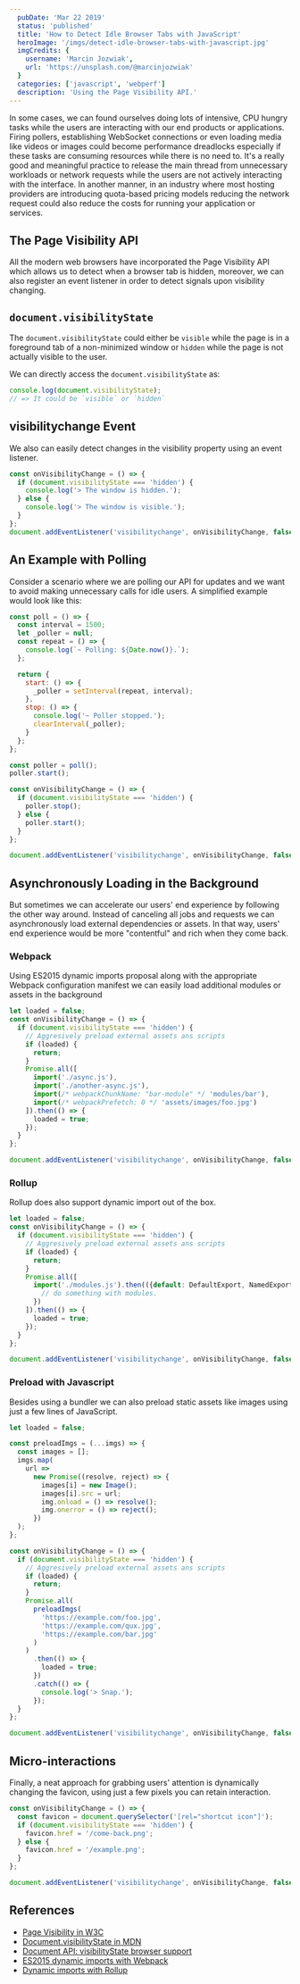 ```yaml
---
  pubDate: 'Mar 22 2019'
  status: 'published'
  title: 'How to Detect Idle Browser Tabs with JavaScript'
  heroImage: '/imgs/detect-idle-browser-tabs-with-javascript.jpg'
  imgCredits: {
    username: 'Marcin Jozwiak',
    url: 'https://unsplash.com/@marcinjozwiak'
  }
  categories: ['javascript', 'webperf']
  description: 'Using the Page Visibility API.'
---
```


In some cases, we can found ourselves doing lots of intensive, CPU hungry tasks while the users are interacting with our end products or applications.
Firing pollers, establishing WebSocket connections or even loading media like videos or images could become performance dreadlocks especially if these tasks are consuming resources while there is no need to. It's a really good and meaningful practice to release the main thread from unnecessary workloads or network requests while the users are not actively interacting with the interface. In another manner, in an industry where most hosting providers are introducing quota-based pricing models reducing the network request could also reduce the costs for running your application or services.

## The Page Visibility API

All the modern web browsers have incorporated the Page Visibility API which allows us to detect when a browser tab is hidden, moreover, we can also register an event listener in order to detect signals upon visibility changing.

## `document.visibilityState`

The `document.visibilityState` could either be `visible` while the page is in a foreground
tab of a non-minimized window or `hidden` while the page is not actually visible to the user.

We can directly access the `document.visibilityState` as:

```javascript title="/projects/visibility-log.js"
console.log(document.visibilityState);
// => It could be `visible` or `hidden`
```

## visibilitychange Event

We also can easily detect changes in the visibility property using an event listener.

```javascript title="/projects/visibility-interact.js"
const onVisibilityChange = () => {
  if (document.visibilityState === 'hidden') {
    console.log('> The window is hidden.');
  } else {
    console.log('> The window is visible.');
  }
};
document.addEventListener('visibilitychange', onVisibilityChange, false);
```

## An Example with Polling

Consider a scenario where we are polling our API for updates and we want to avoid making unnecessary calls for idle users. A simplified example would look like this:

```javascript title="/projects/visibility-polling.js"
const poll = () => {
  const interval = 1500;
  let _poller = null;
  const repeat = () => {
    console.log(`~ Polling: ${Date.now()}.`);
  };

  return {
    start: () => {
      _poller = setInterval(repeat, interval);
    },
    stop: () => {
      console.log('~ Poller stopped.');
      clearInterval(_poller);
    }
  };
};

const poller = poll();
poller.start();

const onVisibilityChange = () => {
  if (document.visibilityState === 'hidden') {
    poller.stop();
  } else {
    poller.start();
  }
};

document.addEventListener('visibilitychange', onVisibilityChange, false);
```

## Asynchronously Loading in the Background

But sometimes we can accelerate our users' end experience by following the other way around. Instead of canceling all jobs and requests we can asynchronously load external dependencies or assets. In that way, users' end experience would be more "contentful" and rich when they come back.

### Webpack

Using ES2015 dynamic imports proposal along with the appropriate Webpack configuration manifest we can easily load additional modules or assets in the background

```javascript title="/projects/visibility-wbpck.js"
let loaded = false;
const onVisibilityChange = () => {
  if (document.visibilityState === 'hidden') {
    // Aggresively preload external assets ans scripts
    if (loaded) {
      return;
    }
    Promise.all([
      import('./async.js'),
      import('./another-async.js'),
      import(/* webpackChunkName: "bar-module" */ 'modules/bar'),
      import(/* webpackPrefetch: 0 */ 'assets/images/foo.jpg')
    ]).then(() => {
      loaded = true;
    });
  }
};

document.addEventListener('visibilitychange', onVisibilityChange, false);
```

### Rollup

Rollup does also support dynamic import out of the box.

```javascript title="/projects/visibility-rollup.js"
let loaded = false;
const onVisibilityChange = () => {
  if (document.visibilityState === 'hidden') {
    // Aggresively preload external assets ans scripts
    if (loaded) {
      return;
    }
    Promise.all([
      import('./modules.js').then(({default: DefaultExport, NamedExport}) => {
        // do something with modules.
      })
    ]).then(() => {
      loaded = true;
    });
  }
};

document.addEventListener('visibilitychange', onVisibilityChange, false);
```

### Preload with Javascript

Besides using a bundler we can also preload static assets like images using just a few lines of JavaScript.

```javascript title="/projects/visibility-js-img-preload.js"
let loaded = false;

const preloadImgs = (...imgs) => {
  const images = [];
  imgs.map(
    url =>
      new Promise((resolve, reject) => {
        images[i] = new Image();
        images[i].src = url;
        img.onload = () => resolve();
        img.onerror = () => reject();
      })
  );
};

const onVisibilityChange = () => {
  if (document.visibilityState === 'hidden') {
    // Aggresively preload external assets ans scripts
    if (loaded) {
      return;
    }
    Promise.all(
      preloadImgs(
        'https://example.com/foo.jpg',
        'https://example.com/qux.jpg',
        'https://example.com/bar.jpg'
      )
    )
      .then(() => {
        loaded = true;
      })
      .catch(() => {
        console.log('> Snap.');
      });
  }
};

document.addEventListener('visibilitychange', onVisibilityChange, false);
```

## Micro-interactions

Finally, a neat approach for grabbing users' attention is dynamically changing the favicon, using just a few pixels you can retain interaction.

```javascript title="/projects/visibility-favicon.js"
const onVisibilityChange = () => {
  const favicon = document.querySelector('[rel="shortcut icon"]');
  if (document.visibilityState === 'hidden') {
    favicon.href = '/come-back.png';
  } else {
    favicon.href = '/example.png';
  }
};

document.addEventListener('visibilitychange', onVisibilityChange, false);
```

## References

- [Page Visibility in W3C](https://www.w3.org/TR/page-visibility)
- [Document.visibilityState in MDN](https://developer.mozilla.org/en-US/docs/Web/API/Document/visibilityState)
- [Document API: visibilityState browser support](https://caniuse.com/#search=visibilityState)
- [ES2015 dynamic imports with Webpack](https://webpack.js.org/api/module-methods/#import-) 
- [Dynamic imports with Rollup](https://rollupjs.org/guide/en/#dynamic-import)

